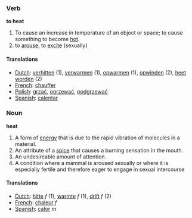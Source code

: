 ===Verb===
'''to heat'''

# To cause an increase in temperature of an object or space; to cause something to become [[hot]].
# to [[arouse]], to [[excite]] (sexually)

====Translations====
*[[Dutch]]: [[verhitten]] (1), [[verwarmen]] (1), [[opwarmen]] (1), [[opwinden]] (2), [[heet worden]] (2)
*[[French]]: [[chauffer]]
*[[Polish]]: [[grzać]], [[ogrzewać]], [[podgrzewać]]
*[[Spanish]]: [[calentar]]

===Noun===
'''heat'''

# A form of [[energy]] that is due to the rapid vibration of molecules in a material.
# An attribute of a [[spice]] that causes a burning sensation in the mouth.
# An undesireable amount of attention.
# A condition where a mammal is aroused sexually or where it is especially fertile and therefore eager to engage in sexual intercourse

====Translations====
*[[Dutch]]: [[hitte]] ''f'' (1), [[warmte]] ''f'' (1), [[drift]] ''f'' (2)
*[[French]]: [[chaleur]] ''f''
*[[Spanish]]: [[calor]] ''m''